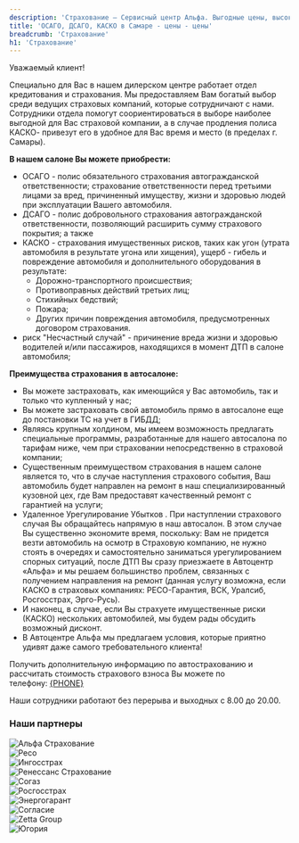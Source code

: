 ```yaml
---
description: 'Страхование — Сервисный центр Альфа. Выгодные цены, высокое качество работы, официальный автоцентр General Motors в Самаре.'
title: 'ОСАГО, ДСАГО, КАСКО в Самаре - цены - цены'
breadcrumb: 'Страхование'
h1: 'Страхование'
---
```


<p>
   Уважаемый клиент!
</p>
<p>
   Специально для Вас в нашем дилерском центре работает отдел кредитования и страхования. Мы предоставляем Вам богатый выбор среди ведущих страховых компаний, которые сотрудничают с нами. Сотрудники отдела помогут соориентироваться в выборе наиболее выгодной для Вас страховой компании, а в случае продления полиса КАСКО- привезут его в удобное для Вас время и место (в пределах г. Самары).
</p>
<p>
<strong>В нашем салоне Вы можете приобрести:</strong>
</p>
<ul>
<li>
<div>
   ОСАГО - полис обязательного страхования автогражданской ответственности; страхование ответственности перед третьими лицами за вред, причиненный имуществу, жизни и здоровью людей при эксплуатации Вашего автомобиля.
</div>
</li>
<li>
<div>
   ДСАГО - полис добровольного страхования автогражданской ответственности, позволяющий расширить сумму страхового покрытия; а также
</div>
</li>
<li>
<div>
   КАСКО - страхования имущественных рисков, таких как угон (утрата автомобиля в результате угона или хищения), ущерб - гибель и повреждение автомобиля и дополнительного оборудования в результате:
</div>
<ul>
   <li>
   <div>
      Дорожно-транспортного происшествия;
   </div>
</li>
   <li>
   <div>
      Противоправных действий третьих лиц;
   </div>
</li>
   <li>
   <div>
      Стихийных бедствий;
   </div>
</li>
   <li>
   <div>
      Пожара;
   </div>
</li>
   <li>
   <div>
      Других причин повреждения автомобиля, предусмотренных договором страхования.
   </div>
</li>
</ul>
</li>
<li>
<div>
   риск "Несчастный случай" - причинение вреда жизни и здоровью водителей и/или пассажиров, находящихся в момент ДТП в салоне автомобиля;
</div>
</li>
</ul>
<p>
</p>
<p>
<strong>Преимущества страхования в автосалоне:</strong>
</p>
<ul>
<li>
<div>
   Вы можете застраховать, как имеющийся у Вас автомобиль, так и только что купленный у нас;
</div>
</li>
<li>
<div>
   Вы можете застраховать свой автомобиль прямо в автосалоне еще до постановки ТС на учет в ГИБДД;
</div>
</li>
<li>
<div>
   Являясь крупным холдином, мы имеем возможность предлагать специальные программы, разработанные для нашего автосалона по тарифам ниже, чем при страховании непосредственно в страховой компании;
</div>
</li>
<li>
<div>
   Существенным преимуществом страхования в нашем салоне является то, что в случае наступления страхового события, Ваш автомобиль будет направлен на ремонт в наш специализированный кузовной цех, где Вам предоставят качественный ремонт с гарантией на услуги;
</div>
</li>
<li>
<div>
   Удаленное Урегулирование Убытков . При наступлении страхового случая Вы обращайтесь напрямую в наш автосалон. В этом случае Вы существенно экономите время, поскольку: Вам не придется везти автомобиль на осмотр в Страховую компанию, не нужно стоять в очередях и самостоятельно заниматься урегулированием спорных ситуаций, после ДТП Вы сразу приезжаете в Автоцентр «Альфа» и мы решаем большинство проблем, связанных с получением направления на ремонт (данная услугу возможна, если КАСКО в страховых компаниях: РЕСО-Гарантия, ВСК, Уралсиб, Росгосстрах, Эрго-Русь).
</div>
</li>
<li>
<div>
   И наконец, в случае, если Вы страхуете имущественные риски (КАСКО) нескольких автомобилей, мы будем рады обсудить возможный дисконт.
</div>
</li>
<li>
<div>
   В Автоцентре Альфа мы предлагаем условия, которые приятно удивят даже самого требовательного клиента!
</div>
</li>
</ul>
<p>
   Получить дополнительную информацию по автострахованию и рассчитать стоимость страхового взноса Вы можете по телефону:&nbsp;<a href={`tel:${phoneFormat(PHONE)}`}>{PHONE}</a>
</p>
<p>
   Наши сотрудники работают без перерыва и выходных с 8.00 до 20.00.
</p>
<h3 class="font-bold !text-2xl mt-12 !mb-12 text-center">Наши партнеры</h3>
<div class="flex flex-wrap gap-4 justify-center md:jusify-start">
   <div class="border-2 rounded-xl border-gray-100 w-[45%] sm:w-[200px] h-[150px] p-3 flex items-center justify-center"><img class="!h-[auto] !w-full !max-w-[initial] obj-contain" src="/img/insurance_brands/alfastrah-logo.svg" alt="Альфа Страхование" /></div>
   <div class="border-2 rounded-xl border-gray-100 w-[45%] sm:w-[200px] h-[150px] p-3 flex items-center justify-center"><img class="!h-[auto] !w-full !max-w-[initial] obj-contain" src="/img/insurance_brands/reso-logo.svg" alt="Ресо" /></div>
   <div class="border-2 rounded-xl border-gray-100 w-[45%] sm:w-[200px] h-[150px] p-3 flex items-center justify-center"><img class="!h-[auto] !w-full !max-w-[initial] obj-contain" src="/img/banks_brands/ingosstrakh-logo.svg" alt="Ингосстрах" /></div>
   <div class="border-2 rounded-xl border-gray-100 w-[45%] sm:w-[200px] h-[150px] p-3 flex items-center justify-center"><img class="!h-[auto] !w-full !max-w-[initial] obj-contain" src="/img/insurance_brands/renessans-logo.webp" alt="Ренессанс Страхование" /></div>
   <div class="border-2 rounded-xl border-gray-100 w-[45%] sm:w-[200px] h-[150px] p-3 flex items-center justify-center"><img class="!h-[auto] !w-full !max-w-[initial] obj-contain" src="/img/insurance_brands/sogaz-logo.svg" alt="Согаз" /></div>
   <div class="border-2 rounded-xl border-gray-100 w-[45%] sm:w-[200px] h-[150px] p-3 flex items-center justify-center"><img class="!h-[auto] !w-full !max-w-[initial] obj-contain" src="/img/insurance_brands/rosgosstrah-logo.webp" alt="Росгосстрах" /></div>
   <div class="border-2 rounded-xl border-gray-100 w-[45%] sm:w-[200px] h-[150px] p-3 flex items-center justify-center"><img class="!h-[auto] !w-full !max-w-[initial] obj-contain" src="/img/insurance_brands/energogarant-logo.svg" alt="Энергогарант" /></div>
   <div class="border-2 rounded-xl border-gray-100 w-[45%] sm:w-[200px] h-[150px] p-3 flex items-center justify-center"><img class="!h-[auto] !w-full !max-w-[initial] obj-contain" src="/img/insurance_brands/soglasie-logo.webp" alt="Согласие" /></div>
   <div class="border-2 rounded-xl border-gray-100 w-[45%] sm:w-[200px] h-[150px] p-3 flex items-center justify-center"><img class="!h-[auto] !w-full !max-w-[initial] obj-contain" src="/img/insurance_brands/zetta-logo.webp" alt="Zetta Group" /></div>
   <div class="border-2 rounded-xl border-gray-100 w-[45%] sm:w-[200px] h-[150px] p-3 flex items-center justify-center"><img class="!h-[auto] !w-full !max-w-[initial] obj-contain" src="/img/insurance_brands/yugoriya-logo.svg" alt="Югория" /></div>
</div>